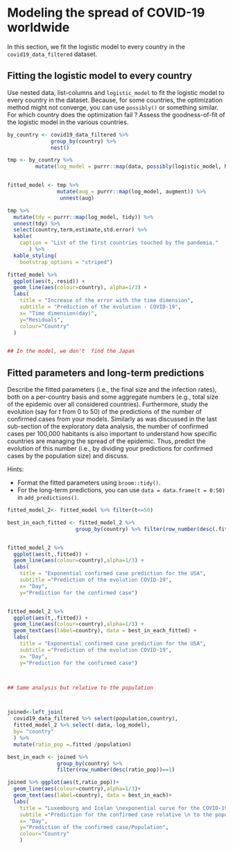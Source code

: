 # Modeling the spread of COVID-19 worldwide

In this section, we fit the logistic model to every country in the `covid19_data_filtered` dataset.

## Fitting the logistic model to every country

Use nested data, list-columns and `logistic_model` to fit the logistic model to every country in the dataset.
Because, for some countries, the optimization method might not converge, you can use `possibly()` or something similar.
For which country does the optimization fail ?
Assess the goodness-of-fit of the logistic model in the various countries.

```r

by_country <- covid19_data_filtered %>%
              group_by(country) %>%
              nest()

tmp <- by_country %>%
         mutate(log_model = purrr::map(data, possibly(logistic_model, NA))) %>%   filter(!is.na(log_model))


fitted_model <- tmp %>% 
                mutate(aug = purrr::map(log_model, augment)) %>%
                 unnest(aug)

tmp %>%
  mutate(tdy = purrr::map(log_model, tidy)) %>%
  unnest(tdy) %>%
  select(country,term,estimate,std.error) %>%
  kable(
    caption = "List of the first countries touched by the pandemia."
       ) %>%
  kable_styling(
    bootstrap_options = "striped")

fitted_model %>%
  ggplot(aes(t,.resid)) +
  geom_line(aes(colour=country), alpha=1/3) +
  labs(
    title = "Increase of the error with the time dimension",
    subtitle = "Prediction of the evolution - COVID-19",
    x= "Time dimension(day)",
    y="Residuals",
    colour="Country"
  )


## In the model, we don't  find the Japan


```

## Fitted parameters and long-term predictions

Describe the fitted parameters (i.e., the final size and the infection rates), both on a per-country basis and some aggregate numbers (e.g., total size of the epidemic over all considered countries).
Furthermore, study the evolution (say for $t$ from 0 to 50) of the predictions of the number of confirmed cases from your models.
Similarly as was discussed in the last sub-section of the exploratory data analysis, the number of confirmed cases per 100,000 habitants is also important to understand how specific countries are managing the spread of the epidemic.
Thus, predict the evolution of this number (i.e., by dividing your predictions for confirmed cases by the population size) and discuss.

Hints:

* Format the fitted parameters using `broom::tidy()`.
* For the long-term predictions, you can use `data = data.frame(t = 0:50)` in `add_predictions()`.

```r
fitted_model_2<- fitted_model %>% filter(t<=50)

best_in_each_fitted <- fitted_model_2 %>%
                      group_by(country) %>% filter(row_number(desc(.fitted ))==1) 


fitted_model_2 %>%
  ggplot(aes(t,.fitted)) +
  geom_line(aes(colour=country),alpha=1/3) +
  labs( 
    title = "Exponential confirmed case prediction for the USA",
    subtitle ="Prediction of the evolution COVID-19",
    x= "Day",
    y="Prediction for the confirmed case") 


fitted_model_2 %>%
  ggplot(aes(t,.fitted)) +
  geom_line(aes(colour=country),alpha=1/3) +
  geom_text(aes(label=country), data = best_in_each_fitted) +
  labs( 
    title = "Exponential confirmed case prediction for the USA",
    subtitle ="Prediction of the evolution COVID-19",
    x= "Day",
    y="Prediction for the confirmed case") 



## Same analysis but relative to the population



joined<-left_join(
  covid19_data_filtered %>% select(population,country),
  fitted_model_2 %>% select(-data,-log_model),
  by= "country"
  ) %>%
  mutate(ratio_pop =.fitted /population)

best_in_each <- joined %>%
                group_by(country) %>%
                filter(row_number(desc(ratio_pop))==1)

joined %>% ggplot(aes(t,ratio_pop))+
  geom_line(aes(colour=country),alpha=1/3)+
  geom_text(aes(label=country), data = best_in_each)+
  labs(
    title = "Luxembourg and Icelan \nexponential curve for the COVID-19",
    subtile ="Prediction for the confirmed case relative \n to the population",
    x= "Day",
    y="Prediction of the confirmed case/Population",
    colour="Country"
    ) 

```
